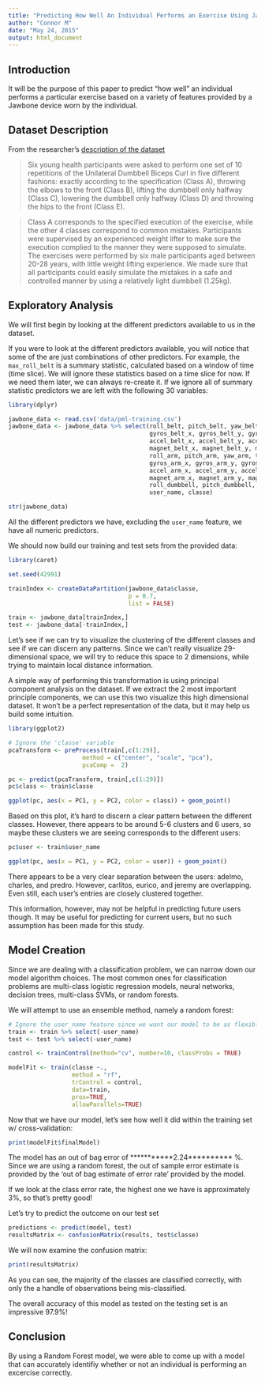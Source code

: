 ```yaml
---
title: "Predicting How Well An Individual Performs an Exercise Using Jawbone"
author: "Connor M"
date: "May 24, 2015"
output: html_document
---
```


## Introduction
It will be the purpose of this paper to predict "how well" an individual performs a particular exercise based on a variety of features provided by a Jawbone device worn by the individual.

## Dataset Description
From the researcher's [description of the dataset](http://groupware.les.inf.puc-rio.br/har#dataset)

> Six young health participants were asked to perform one set of 10 repetitions of the Unilateral Dumbbell Biceps Curl in five different fashions: exactly according to the specification (Class A), throwing the elbows to the front (Class B), lifting the
dumbbell only halfway (Class C), lowering the dumbbell only halfway (Class D) and throwing the hips to the front (Class E).

> Class A corresponds to the specified execution of the exercise, while the other 4 classes correspond to common mistakes. Participants were supervised by an experienced weight lifter to make sure the execution complied to the manner they were supposed to simulate. The exercises were performed by six male participants aged between 20-28 years, with little weight lifting experience. We made sure that all participants could easily simulate the mistakes in a safe and controlled manner by using a relatively light dumbbell (1.25kg).

## Exploratory Analysis
We will first begin by looking at the different predictors available to us in the dataset.

If you were to look at the different predictors available, you will notice that some of the are just combinations of other predictors. For example, the ```max_roll_belt``` is a summary statistic, calculated based on a window of time (time slice). We will ignore these statistics based on a time slice for now. If we need them later, we can always re-create it. If we ignore all of summary statistic predictors we are left with the following 30 variables:

```r
library(dplyr)

jawbone_data <- read.csv('data/pml-training.csv')
jawbone_data <- jawbone_data %>% select(roll_belt, pitch_belt, yaw_belt, total_accel_belt, 
                                        gyros_belt_x, gyros_belt_y, gyros_belt_z, 
                                        accel_belt_x, accel_belt_y, accel_belt_z, 
                                        magnet_belt_x, magnet_belt_y, magnet_belt_z, 
                                        roll_arm, pitch_arm, yaw_arm, total_accel_arm, 
                                        gyros_arm_x, gyros_arm_y, gyros_arm_z, 
                                        accel_arm_x, accel_arm_y, accel_arm_z, 
                                        magnet_arm_x, magnet_arm_y, magnet_arm_z, 
                                        roll_dumbbell, pitch_dumbbell, yaw_dumbbell, 
                                        user_name, classe)

str(jawbone_data)
```

All the different predictors we have, excluding the ```user_name``` feature, we have all numeric predictors.

We should now build our training and test sets from the provided data:

```r
library(caret)

set.seed(42991)

trainIndex <- createDataPartition(jawbone_data$classe, 
                                  p = 0.7, 
                                  list = FALSE)

train <- jawbone_data[trainIndex,]
test <- jawbone_data[-trainIndex,]
```

Let's see if we can try to visualize the clustering of the different classes and see if we can discern any patterns. Since we can't really visualize 29-dimensional space, we will try to reduce this space to 2 dimensions, while trying to maintain local distance information.

A simple way of performing this transformation is using principal component analysis on the dataset. If we extract the 2 most important principle components, we can use this two visualize this high dimensional dataset. It won't be a perfect representation of the data, but it may help us build some intuition.

```r
library(ggplot2)

# Ignore the 'classe' variable
pcaTransform <- preProcess(train[,c(1:29)], 
                     method = c("center", "scale", "pca"), 
                     pcaComp =  2)

pc <- predict(pcaTransform, train[,c(1:29)])
pc$class <- train$classe

ggplot(pc, aes(x = PC1, y = PC2, color = class)) + geom_point()
```

Based on this plot, it's hard to discern a clear pattern between the different classes. However, there appears to be around 5-6 clusters and 6 users, so maybe these clusters we are seeing corresponds to the different users:

```r
pc$user <- train$user_name

ggplot(pc, aes(x = PC1, y = PC2, color = user)) + geom_point()
```

There appears to be a very clear separation between the users: adelmo, charles, and predro. However, carlitos, eurico, and jeremy are overlapping. Even still, each user's entries are closely clustered together.

This information, however, may not be helpful in predicting future users though. It may be useful for predicting for current users, but no such assumption has been made for this study.

## Model Creation
Since we are dealing with a classification problem, we can narrow down our model algorithm choices. The most common ones for classification problems are multi-class logistic regression models, neural networks, decision trees, multi-class SVMs, or random forests.

We will attempt to use an ensemble method, namely a random forest:

```r
# Ignore the user_name feature since we want our model to be as flexible as possible.
train <- train %>% select(-user_name)
test <- test %>% select(-user_name)

control <- trainControl(method="cv", number=10, classProbs = TRUE)

modelFit <- train(classe ~., 
                  method = "rf", 
                  trControl = control, 
                  data=train,
                  prox=TRUE,
                  allowParallels=TRUE)
```

Now that we have our model, let's see how well it did within the training set w/ cross-validation:

```r
print(modelFit$finalModel)
```

The model has an out of bag error of ***********2.24********** %. Since we are using a random forest, the out of sample error estimate is provided by the 'out of bag estimate of error rate' provided by the model.

If we look at the class error rate, the highest one we have is approximately 3%, so that's pretty good!

Let's try to predict the outcome on our test set

```r
predictions <- predict(model, test)
resultsMatrix <- confusionMatrix(results, test$classe)
```

We will now examine the confusion matrix:

```r
print(resultsMatrix)
```

As you can see, the majority of the classes are classified correctly, with only the a handle of observations being mis-classified.

The overall accuracy of this model as tested on the testing set is an impressive 97.9%!

## Conclusion
By using a Random Forest model, we were able to come up with a model that can accurately identifiy whether or not an individual is performing an excercise correctly.
